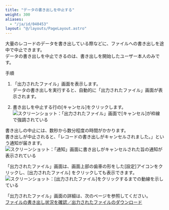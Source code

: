 ```yaml
---
title: "データの書き出しを中止する"
weight: 300
aliases:
  - "/ja/id/040453"
layout: "@/layouts/PageLayout.astro"
---
```




大量のレコードのデータを書き出している際などに、ファイルへの書き出しを途中で中止できます。  
データの書き出しを中止できるのは、書き出しを開始したユーザー本人のみです。

<Heading id="export_export_cancel_10">手順</Heading>
1. 「出力されたファイル」画面を表示します。  
   データの書き出しを実行すると、自動的に「出力されたファイル」画面が表示されます。

1. 書き出しを中止する行の[キャンセル]をクリックします。  
   <Img src="/k/kintone/img-ja/export_cancel_img2.png" alt="スクリーンショット：「出力されたファイル」画面で[キャンセル]が枠線で強調されている" />

書き出しの中止には、数秒から数分程度の時間がかかります。  
書き出しが中止されると、「レコードの書き出しがキャンセルされました。」という通知が届きます。  
<Img src="/k/kintone/img-ja/export_cancel_img4.png" alt="スクリーンショット：「通知」画面に書き出しがキャンセルされた旨の通知が表示されている" />

<Note>

「出力されたファイル」画面は、画面上部の歯車の形をした[設定]アイコンをクリックし、[出力されたファイル] をクリックしても表示できます。  
<Img src="/k/kintone/img-ja/export_cancel_img5.png" alt="スクリーンショット：[出力されたファイル]をクリックするまでの動線を示している" />

「出力されたファイル」画面の詳細は、次のページを参照してください。  
[ファイルの書き出し状況を確認／出力されたファイルのダウンロード](/k/ja/id/040456.html)

</Note>
